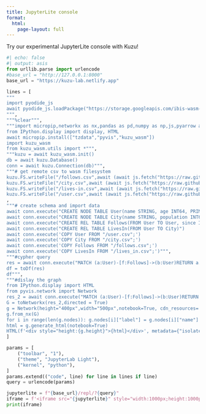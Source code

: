 ```yaml
---
title: JupyterLite console
format:
  html:
    page-layout: full
---
```


Try our experimental JupyterLite console with Kuzu!


```python
#| echo: false
#| output: asis
from urllib.parse import urlencode
#base_url = "http://127.0.0.1:8000"
base_url = "https://kuzu-lab.netlify.app"

lines = [
"""
import pyodide_js
await pyodide_js.loadPackage("https://storage.googleapis.com/ibis-wasm-wheels/pyarrow-16.0.0.dev2661%2Bg9bddb87fd-cp311-cp311-emscripten_3_1_46_wasm32.whl")
""",
"""%clear""",
"""import micropip,networkx as nx,pandas as pd,numpy as np,js,pyarrow as pa
from IPython.display import display, HTML
await micropip.install(["tzdata","pyvis","kuzu_wasm"])
import kuzu_wasm
from kuzu_wasm.utils import *""",
"""kuzu = await kuzu_wasm.init()
db = await kuzu.Database()
conn = await kuzu.Connection(db)""",
"""# get remote csv to wasm filesystem
kuzu.FS.writeFile("/follows.csv",await (await js.fetch("https://raw.githubusercontent.com/kuzudb/kuzu/master/dataset/demo-db/csv/follows.csv")).text())
kuzu.FS.writeFile("/city.csv",await (await js.fetch("https://raw.githubusercontent.com/kuzudb/kuzu/master/dataset/demo-db/csv/city.csv")).text())
kuzu.FS.writeFile("/lives-in.csv",await (await js.fetch("https://raw.githubusercontent.com/kuzudb/kuzu/master/dataset/demo-db/csv/lives-in.csv")).text())
kuzu.FS.writeFile("/user.csv",await (await js.fetch("https://raw.githubusercontent.com/kuzudb/kuzu/master/dataset/demo-db/csv/user.csv")).text())"""
,
"""# create schema and import data
await conn.execute("CREATE NODE TABLE User(name STRING, age INT64, PRIMARY KEY (name))")
await conn.execute("CREATE NODE TABLE City(name STRING, population INT64, PRIMARY KEY (name))")
await conn.execute("CREATE REL TABLE Follows(FROM User TO User, since INT64)")
await conn.execute("CREATE REL TABLE LivesIn(FROM User TO City)")
await conn.execute('COPY User FROM "/user.csv";')
await conn.execute('COPY City FROM "/city.csv";')
await conn.execute('COPY Follows FROM "/follows.csv";')
await conn.execute('COPY LivesIn FROM "/lives_in.csv";')""",
"""#cypher query
res = await conn.execute("MATCH (a:User)-[f:Follows]->(b:User)RETURN a.name, b.name, f.since")
df = toDf(res)
df""",
"""#dislay the graph
from IPython.display import HTML
from pyvis.network import Network
res_2 = await conn.execute("MATCH (a:User)-[f:Follows]->(b:User)RETURN a,f,b")
G = toNetworkx(res_2,directed = True)
g = Network(height="400px",width="500px",notebook=True, cdn_resources='remote',directed = True,neighborhood_highlight = True)
g.from_nx(G)
for i in range(len(g.nodes)): g.nodes[i]["label"] = g.nodes[i]["name"]
html = g.generate_html(notebook=True)
HTML(f'<div style="height:{g.height}">{html}</div>', metadata={"isolated": True}, )"""
]

params = [
    ("toolbar", "1"),
    ("theme", "JupyterLab Light"),
    ("kernel", "python"),
]
params.extend(("code", line) for line in lines if line)
query = urlencode(params)

jupyterlite = f"{base_url}/repl/?{query}"
iframe = f'<iframe src="{jupyterlite}" style="width:1000px;height:1000px;"></iframe>'
print(iframe)
```

